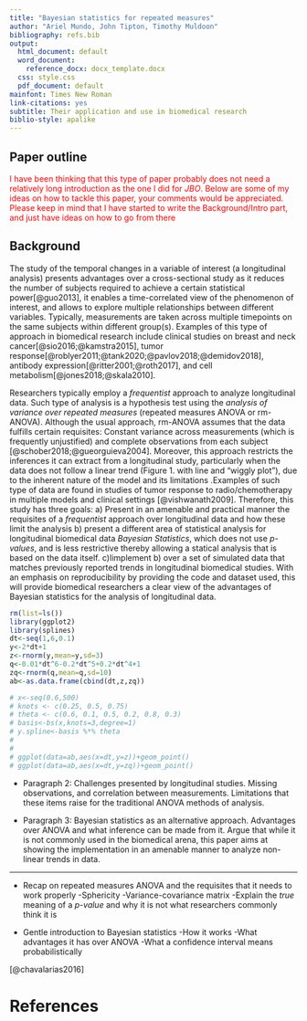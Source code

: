 ```yaml
---
title: "Bayesian statistics for repeated measures"
author: "Ariel Mundo, John Tipton, Timothy Muldoon"
bibliography: refs.bib
output:
  html_document: default
  word_document:
    reference_docx: docx_template.docx
  css: style.css
  pdf_document: default
mainfont: Times New Roman
link-citations: yes
subtitle: Their application and use in biomedical research
biblio-style: apalike
---
```




## Paper outline
 <span style="color: red;">I have been thinking that this type of paper probably does not need a relatively long introduction as the one I did for $JBO$. Below are some of my ideas on how to tackle this paper, your comments would be appreciated. Please keep in mind that I have started to write the Background/Intro part, and just have ideas on how to go from there</span>






## Background


The study of the temporal changes in a variable of interest (a longitudinal analysis) presents advantages over a cross-sectional study as it reduces the number of subjects required to achieve a certain statistical power[@guo2013], it enables a time-correlated view of the phenomenon of interest, and allows to explore multiple relationships between different variables. Typically, measurements are taken across multiple timepoints on the same subjects within  different group(s). Examples of this type of approach in biomedical research include clinical studies on breast and neck cancer[@sio2016;@kamstra2015], tumor response[@roblyer2011;@tank2020;@pavlov2018;@demidov2018], antibody expression[@ritter2001;@roth2017], and cell metabolism[@jones2018;@skala2010].

Researchers typically employ a $frequentist$ approach to analyze longitudinal data. Such type of analysis is a hypothesis test using the _analysis of variance over repeated measures_ (repeated measures ANOVA or rm-ANOVA). Although the usual approach, rm-ANOVA assumes that the data fulfills certain requisites: Constant variance across measurements (which is frequently unjustified) and  complete observations from each subject [@schober2018;@gueorguieva2004]. Moreover, this approach restricts the inferences it can extract from a longitudinal study, particularly when the data does not follow a linear trend (Figure 1. with line and "wiggly plot"), due to the inherent nature of the model and its limitations .Examples of such type of data are found in studies of tumor response to radio/chemotherapy in multiple models and clinical settings [@vishwanath2009]. Therefore, this study has three goals: a) Present in an amenable and practical manner the requisites  of a $frequentist$ approach over longitudinal data and how these limit the analysis b) present a different area of statistical analysis for longitudinal biomedical data _Bayesian Statistics_, which does not use *p-values*, and is less restrictive thereby allowing  a statical analysis that is based on the data itself. c)Iimplement b) over a set of simulated data that matches previously reported trends in longitudinal biomedical studies. With an emphasis on reproducibility by providing the code and dataset used, this will provide biomedical researchers a clear view of the advantages of Bayesian statistics for the analysis of longitudinal data.


```r
rm(list=ls())
library(ggplot2)
library(splines)
dt<-seq(1,6,0.1)
y<-2*dt+1
z<-rnorm(y,mean=y,sd=3)
q<-0.01*dt^6-0.2*dt^5+0.2*dt^4+1
zq<-rnorm(q,mean=q,sd=10)
ab<-as.data.frame(cbind(dt,z,zq))

# x<-seq(0.6,500)
# knots <- c(0.25, 0.5, 0.75)
# theta <- c(0.6, 0.1, 0.5, 0.2, 0.8, 0.3)
# basis<-bs(x,knots=3,degree=1)
# y.spline<-basis %*% theta
# 
# 
# ggplot(data=ab,aes(x=dt,y=z))+geom_point()
# ggplot(data=ab,aes(x=dt,y=zq))+geom_point()

```

* Paragraph 2: Challenges presented by longitudinal studies. Missing observations, and correlation between measurements. Limitations that these items raise for the traditional ANOVA methods of analysis.

* Paragraph 3: Bayesian statistics as an alternative approach. Advantages over ANOVA and what inference can be made from it. Argue that while it is not commonly used in the biomedical arena, this paper aims at showing the implementation in an amenable manner to analyze non-linear trends in data.

***

* Recap on repeated measures ANOVA and the requisites that it needs to work properly
-Sphericity
-Variance-covariance matrix
-Explain the *true* meaning of a _p-value_ and why it is not what researchers commonly think it is

* Gentle introduction to Bayesian statistics
-How it works
-What advantages it has over ANOVA
-What a confidence interval means probabilistically



[@chavalarias2016]






# References
